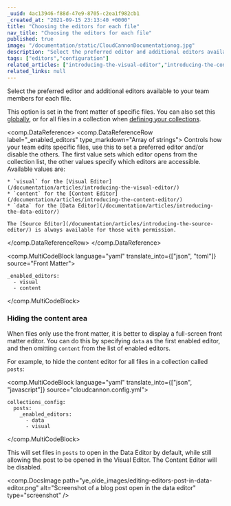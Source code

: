 ```yaml
---
_uuid: 4ac13946-f88d-47e9-8705-c2ea1f982cb1
_created_at: "2021-09-15 23:13:40 +0000"
title: "Choosing the editors for each file"
nav_title: "Choosing the editors for each file"
published: true
image: "/documentation/static/CloudCannonDocumentationog.jpg"
description: "Select the preferred editor and additional editors available to your team members for each file."
tags: ["editors","configuration"]
related_articles: ["introducing-the-visual-editor","introducing-the-content-editor","introducing-the-data-editor","introducing-the-source-editor"]
related_links: null
---
```


Select the preferred editor and additional editors available to your team members for each file.

This option is set in the front matter of specific files. You can also set this [globally](/documentation/articles/integrating-your-site/), or for all files in a collection when [defining your collections](/documentation/articles/defining-your-collections/).

<comp.DataReference>
  <comp.DataReferenceRow label="_enabled_editors" type_markdown="Array of strings">
    Controls how your team edits specific files, use this to set a preferred editor and/or disable the others. The first value sets which editor opens from the collection list, the other values specify which editors are accessible. Available values are:

    * `visual` for the [Visual Editor](/documentation/articles/introducing-the-visual-editor/)
    * `content` for the [Content Editor](/documentation/articles/introducing-the-content-editor/)
    * `data` for the [Data Editor](/documentation/articles/introducing-the-data-editor/)

    The [Source Editor](/documentation/articles/introducing-the-source-editor/) is always available for those with permission.
  </comp.DataReferenceRow>
</comp.DataReference>

<comp.MultiCodeBlock language="yaml" translate_into={["json", "toml"]} source="Front Matter">
```
_enabled_editors:
  - visual
  - content
```
</comp.MultiCodeBlock>

### Hiding the content area
When files only use the front matter, it is better to display a full-screen front matter editor. You can do this by specifying `data` as the first enabled editor, and then omitting `content` from the list of enabled editors.

For example, to hide the content editor for all files in a collection called `posts`\:

<comp.MultiCodeBlock language="yaml" translate_into={["json", "javascript"]} source="cloudcannon.config.yml">
```
collections_config:
  posts:
    _enabled_editors:
      - data
      - visual
```
</comp.MultiCodeBlock>

This will set files in `posts` to open in the Data Editor by default, while still allowing the post to be opened in the Visual Editor. The Content Editor will be disabled.

<comp.DocsImage path="ye_olde_images/editing-editors-post-in-data-editor.png" alt="Screenshot of a blog post open in the data editor" type="screenshot" />

